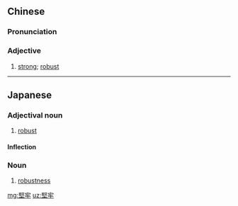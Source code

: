 {{also|坚牢}}
==Chinese==
{{zh-forms|s=坚牢}}

===Pronunciation===
{{zh-pron
|m=jiānláo
|c=gin1 lou4
|cat=a
}}

===Adjective===
{{zh-adj}}

# [[strong]]; [[robust]]

----

==Japanese==
{{ja-kanjitab|けん|ろう|yomi=on}}

===Adjectival noun===
{{ja-adj|infl=na|けんろう}}

# [[robust]]

====Inflection====
{{ja-na|けんろう}}

===Noun===
{{ja-noun|けんろう}}

# [[robustness]]

[[mg:堅牢]]
[[uz:堅牢]]